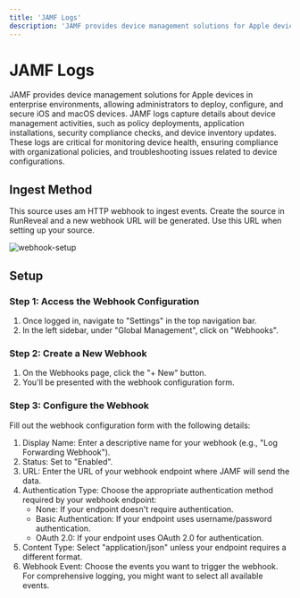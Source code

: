 ```yaml
---
title: 'JAMF Logs'
description: 'JAMF provides device management solutions for Apple devices in enterprise environments, allowing administrators to deploy, configure, and secure iOS and macOS devices. JAMF logs capture details about device management activities, such as policy deployments, application installations, security compliance checks, and device inventory updates. These logs are critical for monitoring device health, ensuring compliance with organizational policies, and troubleshooting issues related to device configurations.'
---
```


# JAMF Logs

JAMF provides device management solutions for Apple devices in enterprise environments, allowing administrators to deploy, configure, and secure iOS and macOS devices. JAMF logs capture details about device management activities, such as policy deployments, application installations, security compliance checks, and device inventory updates. These logs are critical for monitoring device health, ensuring compliance with organizational policies, and troubleshooting issues related to device configurations.

## Ingest Method

This source uses am HTTP webhook to ingest events. Create the source in RunReveal and a new webhook URL will be generated. Use this URL when setting up your source.

![webhook-setup](/webhook-setup.png)

## Setup

### Step 1: Access the Webhook Configuration

1. Once logged in, navigate to "Settings" in the top navigation bar.
2. In the left sidebar, under "Global Management", click on "Webhooks".

### Step 2: Create a New Webhook

1. On the Webhooks page, click the "+ New" button.
2. You'll be presented with the webhook configuration form.

### Step 3: Configure the Webhook

Fill out the webhook configuration form with the following details:

1. Display Name: Enter a descriptive name for your webhook (e.g., "Log Forwarding Webhook").
2. Status: Set to "Enabled".
3. URL: Enter the URL of your webhook endpoint where JAMF will send the data.
4. Authentication Type: Choose the appropriate authentication method required by your webhook endpoint:
   - None: If your endpoint doesn't require authentication.
   - Basic Authentication: If your endpoint uses username/password authentication.
   - OAuth 2.0: If your endpoint uses OAuth 2.0 for authentication.
5. Content Type: Select "application/json" unless your endpoint requires a different format.
6. Webhook Event: Choose the events you want to trigger the webhook. For comprehensive logging, you might want to select all available events.
